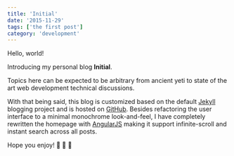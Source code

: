 ```yaml
---
title: 'Initial'
date: '2015-11-29'
tags: ['the first post']
category: 'development'
---
```


Hello, world!

Introducing my personal blog **Initial**.

Topics here can be expected to be arbitrary from ancient yeti to state of the art web development technical discussions.

With that being said, this blog is customized based on the default [Jekyll][Jekyll] blogging project and is hosted on [GitHub][GitHub]. Besides refactoring the user interface to a minimal monochrome look-and-feel, I have completely rewritten the homepage with [AngularJS][AngularJS] making it support infinite-scroll and instant search across all posts.

Hope you enjoy! 🎉 🎉 🎉

[Jekyll]:https://jekyllrb.com/
[GitHub]:https://github.com/
[AngularJS]:https://angularjs.org/
